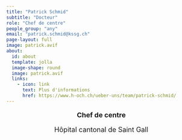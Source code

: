 ```yaml
---
title: "Patrick Schmid"
subtitle: "Docteur"
role: "Chef de centre"
people_group: "any"
email: "patrick.schmid@kssg.ch"
page-layout: full
image: patrick.avif
about: 
  id: about
  template: jolla
  image-shape: round
  image: patrick.avif
  links:
    - icon: link
      text: Plus d'informations 
      href: https://www.h-och.ch/ueber-uns/team/patrick-schmid/
---
```


<div style="text-align: center;">
  <p style="font-size: 18px; font-weight: bold;">Chef de centre</p>
  <p style="font-size: 18px;">Hôpital cantonal de Saint Gall</p>
</div>
